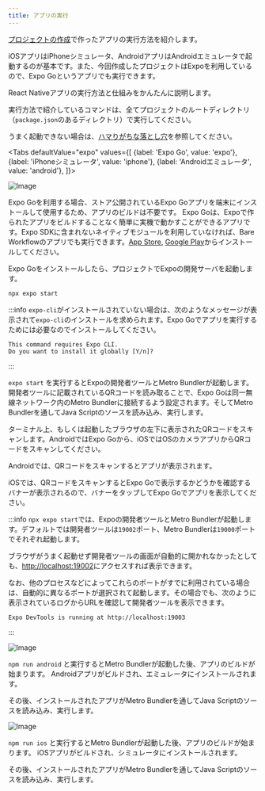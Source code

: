 ```yaml
---
title: アプリの実行
---
```



[プロジェクトの作成](create-project.md)で作ったアプリの実行方法を紹介します。

iOSアプリはiPhoneシミュレータ、AndroidアプリはAndroidエミュレータで起動するのが基本です。また、今回作成したプロジェクトはExpoを利用しているので、Expo Goというアプリでも実行できます。

React Nativeアプリの実行方法と仕組みをかんたんに説明します。

実行方法で紹介しているコマンドは、全てプロジェクトのルートディレクトリ（`package.json`のあるディレクトリ）で実行してください。

うまく起動できない場合は、[ハマりがちな落とし穴](../../common-pitfalls.md)を参照してください。

<!-- textlint-disable ja-technical-writing/sentence-length,ja-technical-writing/max-comma,ja-spacing/ja-no-space-around-parentheses,jtf-style/3.3.かっこ類と隣接する文字の間のスペースの有無,ja-technical-writing/ja-no-mixed-period,ja-technical-writing/no-unmatched-pair -->

<Tabs
  defaultValue="expo"
  values={[
    {label: 'Expo Go', value: 'expo'},
    {label: 'iPhoneシミュレータ', value: 'iphone'},
    {label: 'Androidエミュレータ', value: 'android'},
  ]}>

<!-- textlint-enable ja-technical-writing/sentence-length,ja-technical-writing/max-comma,ja-spacing/ja-no-space-around-parentheses,jtf-style/3.3.かっこ類と隣接する文字の間のスペースの有無,ja-technical-writing/ja-no-mixed-period,ja-technical-writing/no-unmatched-pair -->

<TabItem value="expo">

![Image](expo-build.png)

Expo Goを利用する場合、ストア公開されているExpo Goアプリを端末にインストールして使用するため、アプリのビルドは不要です。
Expo Goは、Expoで作られたアプリをビルドすることなく簡単に実機で動かすことができるアプリです。Expo SDKに含まれないネイティブモジュールを利用していなければ、Bare Workflowのアプリでも実行できます。[App Store](https://apps.apple.com/jp/app/expo-go/id982107779), [Google Play](https://play.google.com/store/apps/details?id=host.exp.exponent)からインストールしてください。

Expo Goをインストールしたら、プロジェクトでExpoの開発サーバを起動します。

```bash
npx expo start
```

:::info
`expo-cli`がインストールされていない場合は、次のようなメッセージが表示されて`expo-cli`のインストールを求められます。Expo Goでアプリを実行するためには必要なのでインストールしてください。

```console
This command requires Expo CLI.
Do you want to install it globally [Y/n]?
```

:::

`expo start` を実行するとExpoの開発者ツールとMetro Bundlerが起動します。
開発者ツールに記載されているQRコードを読み取ることで、Expo Goは同一無線ネットワーク内のMetro Bundlerに接続するよう設定されます。そしてMetro Bundlerを通してJava Scriptのソースを読み込み、実行します。

ターミナル上、もしくは起動したブラウザの左下に表示されたQRコードをスキャンします。AndroidではExpo Goから、iOSではOSのカメラアプリからQRコードをスキャンしてください。

Androidでは、QRコードをスキャンするとアプリが表示されます。

iOSでは、QRコードをスキャンするとExpo Goで表示するかどうかを確認するバナーが表示されるので、バナーをタップしてExpo Goでアプリを表示してください。

:::info
`npx expo start`では、Expoの開発者ツールとMetro Bundlerが起動します。デフォルトでは開発者ツールは`19002`ポート、Metro Bundlerは`19000`ポートでそれぞれ起動します。

ブラウザがうまく起動せず開発者ツールの画面が自動的に開かれなかったとしても、[http://localhost:19002](http://localhost:19002)にアクセスすれば表示できます。

なお、他のプロセスなどによってこれらのポートがすでに利用されている場合は、自動的に異なるポートが選択されて起動します。その場合でも、次のように表示されているログからURLを確認して開発者ツールを表示できます。

```console
Expo DevTools is running at http://localhost:19003
```

:::

</TabItem>

<TabItem value="android">

![Image](react-native-android-build.png)

`npm run android` と実行するとMetro Bundlerが起動した後、アプリのビルドが始まります。
Androidアプリがビルドされ、エミュレータにインストールされます。

その後、インストールされたアプリがMetro Bundlerを通してJava Scriptのソースを読み込み、実行します。

</TabItem>
<TabItem value="iphone">

![Image](react-native-ios-build.png)

`npm run ios` と実行するとMetro Bundlerが起動した後、アプリのビルドが始まります。
iOSアプリがビルドされ、シミュレータにインストールされます。

その後、インストールされたアプリがMetro Bundlerを通してJava Scriptのソースを読み込み、実行します。

</TabItem>

</Tabs>
